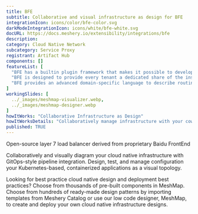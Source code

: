 ```yaml
---
title: BFE
subtitle: Collaborative and visual infrastructure as design for BFE
integrationIcon: icons/color/bfe-color.svg
darkModeIntegrationIcon: icons/white/bfe-white.svg
docURL: https://docs.meshery.io/extensibility/integrations/bfe
description: 
category: Cloud Native Network
subcategory: Service Proxy
registrant: Artifact Hub
components: []
featureList: [
  "BFE has a builtin plugin framework that makes it possible to develop new features rapidly by writing plugins.",
  "BFE is designed to provide every tenant a dedicated share of the instance. Each tenant&ldquos configuration is isolated and remains invisible to other tenants",
  "BFE provides an advanced domain-specific language to describe routing rules which are easy to understand and maintain."
]
workingSlides: [
  ../_images/meshmap-visualizer.webp,
  ../_images/meshmap-designer.webp
]
howItWorks: "Collaborative Infrastructure as Design"
howItWorksDetails: "Collaboratively manage infrastructure with your coworkers synchronously sharing the same designs."
published: TRUE
---
```

<p>
Open-source layer 7 load balancer derived from proprietary Baidu FrontEnd
</p>
<p>
    Collaboratively and visually diagram your cloud native infrastructure with GitOps-style pipeline integration. Design, test, and manage configuration your Kubernetes-based, containerized applications as a visual topology.
</p>
<p>
    Looking for best practice cloud native design and deployment best practices? Choose from thousands of pre-built components in MeshMap. Choose from hundreds of ready-made design patterns by importing templates from Meshery Catalog or use our low code designer, MeshMap, to create and deploy your own cloud native infrastructure designs.
</p>
